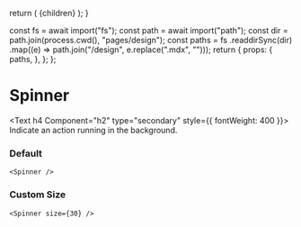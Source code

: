 
  return (
    <DesignLayout paths={paths}>
      <DesignLayoutInner>{children}</DesignLayoutInner>
    </DesignLayout>
  );
}

  const fs = await import("fs");
  const path = await import("path");
  const dir = path.join(process.cwd(), "pages/design");
  const paths = fs
    .readdirSync(dir)
    .map((e) => path.join("/design", e.replace(".mdx", "")));
  return {
    props: {
      paths,
    },
  };
};

# Spinner

<Text h4 Component="h2" type="secondary" style={{ fontWeight: 400 }}>
  Indicate an action running in the background.
</Text>

<Spacer y={2} />

### Default

```
<Spinner />
```

<Spacer y={2} />

### Custom Size

```
<Spinner size={30} />
```

<Spacer y={2} />
